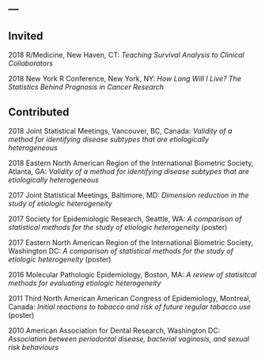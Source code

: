 ---
---

<link rel="stylesheet" href="styles.css" type="text/css">

## Invited

2018 R/Medicine, New Haven, CT: *Teaching Survival Analysis to Clinical Collaborators*

2018 New York R Conference, New York, NY: *How Long Will I Live? The Statistics Behind Prognosis in Cancer Research*


## Contributed

2018 Joint Statistical Meetings, Vancouver, BC, Canada: *Validity of a method for identifying disease subtypes that are etiologically heterogeneous*

2018 Eastern North American Region of the International Biometric Society, Atlanta, GA: *Validity of a method for identifying disease subtypes that are etiologically heterogeneous*

2017 Joint Statistical Meetings, Baltimore, MD: *Dimension reduction in the study of etiologic heterogeneity*

2017 Society for Epidemiologic Research, Seattle, WA: *A comparison of statistical methods for the study of etiologic heterogeneity* (poster)

2017 Eastern North American Region of the International Biometric Society, Washington DC: *A comparison of statistical methods for the study of etiologic heterogeneity* (poster)

2016 Molecular Pathologic Epidemiology, Boston, MA: *A review of statisitcal methods for evaluating etiologic heterogeneity*

2011 Third North American American Congress of Epidemiology, Montreal, Canada: *Initial reactions to tobacco and risk of future regular tobacco use* (poster)

2010 American Association for Dental Research, Washington DC: *Association between periodontal disease, bacterial vaginosis, and sexual risk behaviours*



